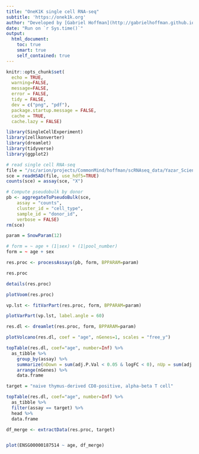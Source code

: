 ```yaml
---
title: "OneK1K single cell RNA-seq"
subtitle: 'https://onek1k.org'
author: "Developed by [Gabriel Hoffman](http://gabrielhoffman.github.io/)"
date: "Run on `r Sys.time()`"
output: 
  html_document:
    toc: true
    smart: true
    self_contained: true
---
```


<!---


cd /hpc/users/hoffmg01/work/misc_vp
R --vanilla

system("git pull"); rmarkdown::render("yazar_2022.Rmd");


# https://hoffmg01.hpc.mssm.edu/crumblr_analysis/Yazar_Science_2022/yazar_2022.html



# cd 

--->


```r
knitr::opts_chunk$set(
  echo = TRUE,
  warning=FALSE,
  message=FALSE,
  error = FALSE,
  tidy = FALSE,
  dev = c("png", "pdf"),
  package.startup.message = FALSE,
  cache = TRUE,
  cache.lazy = FALSE)
```


```r
library(SingleCellExperiment)
library(zellkonverter)
library(dreamlet)
library(tidyverse) 
library(ggplot2)
```

```r
# read single cell RNA-seq
file = "/sc/arion/projects/CommonMind/hoffman/scRNAseq_data/Yazar_Science_2022/08984b3c-3189-4732-be22-62f1fe8f15a4.h5ad"
sce = readH5AD(file, use_hdf5=TRUE)
counts(sce) = assay(sce, "X")

# Compute pseudobulk by donor
pb <- aggregateToPseudoBulk(sce,
    assay = "counts",     
    cluster_id = "cell_type",  
    sample_id = "donor_id",
    verbose = FALSE)
rm(sce)
```



```r
param = SnowParam(12)

# form = ~ age + (1|sex) + (1|pool_number) 
form = ~ age + sex

res.proc <- processAssays(pb, form, BPPARAM=param)

res.proc

details(res.proc)
```

```r
plotVoom(res.proc)
```

```r
vp.lst <- fitVarPart(res.proc, form, BPPARAM=param)
```

```r
plotVarPart(vp.lst, label.angle = 60)
```

```r
res.dl <- dreamlet(res.proc, form, BPPARAM=param)
```

```r
plotVolcano(res.dl, coef = "age", nGenes=1, scales = "free_y") 
```

```r
topTable(res.dl, coef="age", number=Inf) %>%
  as_tibble %>%
    group_by(assay) %>%
    summarize(nDown = sum(adj.P.Val < 0.05 & logFC < 0), nUp = sum(adj.P.Val < 0.05 & logFC > 0), nGenes = length(adj.P.Val)) %>%
    arrange(nGenes) %>%
    data.frame
```


```r
target = "naive thymus-derived CD8-positive, alpha-beta T cell"

topTable(res.dl, coef="age", number=Inf) %>%
  as_tibble %>%
  filter(assay == target) %>%
  head %>%
  data.frame

df_merge <- extractData(res.proc, target)


plot(ENSG00000187514 ~ age, df_merge)


```


























